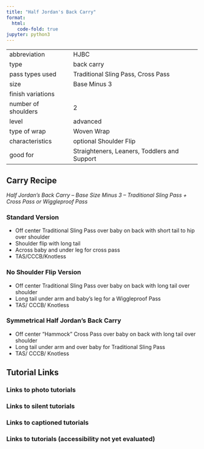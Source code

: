 ```yaml
---
title: "Half Jordan's Back Carry"
format:
  html:
    code-fold: true
jupyter: python3
---
```


| | 
|---|---
|abbreviation	|HJBC
|type	|back carry
|pass types used	|Traditional Sling Pass, Cross Pass
|size	|Base Minus 3
|finish variations|	
|number of shoulders	|2
|level	|advanced
|type of wrap	|Woven Wrap
|characteristics	|optional Shoulder Flip
|good for	|Straighteners, Leaners, Toddlers and Support

## Carry Recipe
_Half Jordan’s Back Carry – Base Size Minus 3 – Traditional Sling Pass + Cross Pass or Wiggleproof Pass_

### Standard Version
- Off center Traditional Sling Pass over baby on back with short tail to hip over shoulder
- Shoulder flip with long tail
- Across baby and under leg for cross pass
- TAS/CCCB/Knotless

### No Shoulder Flip Version
- Off center Traditional Sling Pass over baby on back with long tail over shoulder
- Long tail under arm and baby’s leg for a Wiggleproof Pass
- TAS/ CCCB/ Knotless

### Symmetrical Half Jordan’s Back Carry
- Off center “Hammock” Cross Pass over baby on back with long tail over shoulder
- Long tail under arm and over baby for Traditional Sling Pass
- TAS/ CCCB/ Knotless

## Tutorial Links
### Links to photo tutorials
### Links to silent tutorials
### Links to captioned tutorials
### Links to tutorials (accessibility not yet evaluated)
